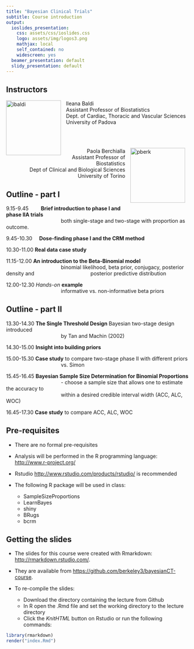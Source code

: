 ```yaml
---
title: "Bayesian Clinical Trials"
subtitle: Course introduction
output:
  ioslides_presentation:
    css: assets/css/ioslides.css
    logo: assets/img/logos3.png
    mathjax: local
    self_contained: no
    widescreen: yes
  beamer_presentation: default
  slidy_presentation: default
---
```


## Instructors


<a imageanchor="1" style="clear: left; float: left; margin-bottom: 1em; margin-right: 1em;"><img src="images/ibaldi.jpg" alt="ibaldi" height="150"></a>
Ileana Baldi<br />
  Assistant Professor of Biostatistics<br />
  Dept. of Cardiac, Thoracic and Vascular Sciences<br />
  University of Padova

<br></br>


<a imageanchor="1" style="clear: right; float: right; margin-bottom: 1em; margin-right: 1em; margin-left:1em "><img src="images/pberk.jpg" alt="pberk" height="150"></a>
<div style="text-align: right;">
Paola Berchialla <br />
  Assistant Professor of Biostatistics<br />
    Dept of Clinical and Biological Sciences <br />
  University of Torino
</div>


## Outline - part I
9.15-9.45	<span style="padding-left:30px">**Brief introduction to phase I and phase IIA trials** </span><br />
<span style="padding-left:150px">both single-stage and two-stage with proportion as outcome.</span>
              

9.45-10.30	<span style="padding-left:15px">**Dose-finding phase I and the CRM method**</span>

10.30-11.00	**Real data case study**   

11.15-12.00	**An introduction to the Beta-Binomial model** <br />
    <span style="padding-left:150px"> binomial likelihood, beta prior, conjugacy, posterior density and </span>
     <span style="padding-left:150px">posterior predictive distribution</span>

12.00-12.30	*Hands-on* **example** <br/>
    <span style="padding-left:150px">informative vs. non-informative beta priors </span>



## Outline - part II

13.30-14.30 **The Single Threshold Design** Bayesian two-stage design introduced <br/>
<span style="padding-left:150px">by Tan and Machin (2002)</span>

14.30-15.00 **Insight into building priors**

15.00-15.30 **Case study** to compare two-stage phase II with different priors<br/> 
<span style="padding-left:150px"> vs. Simon</span>


15.45-16.45 **Bayesian Sample Size Determination for Binomial Proportions**
    <span style="padding-left:150px">	- choose a sample size that allows one to estimate the accuracy to</span><br/>
    <span style="padding-left:150px">within a desired credible interval width (ACC, ALC, WOC)</span></br>
 
16.45-17.30 **Case study** to compare ACC, ALC, WOC 







## Pre-requisites
* There are no formal pre-requisites
* Analysis will be performed in the R programming language: [http://www.r-project.org/](http://www.r-project.org/)
* Rstudio [http://www.rstudio.com/products/rstudio/](http://www.rstudio.com/products/rstudio/) is recommended
* The following R package will be used in class:

    + SampleSizeProportions
    + LearnBayes
    + shiny
    + BRugs
    + bcrm



## Getting the slides

* The slides for this course were created with Rmarkdown: [http://rmarkdown.rstudio.com/](http://rmarkdown.rstudio.com/). 
* They are available from [https://github.com/berkeley3/bayesianCT-course](https://github.com/berkeley3/bayesianCT-course).
* To re-compile the slides:

    + Download the directory containing the lecture from Github
    + In R open the .Rmd file and set the working directory to the lecture directory
    + Click the *KnitHTML* button on Rstudio or run the following commands: 
  
```r
library(rmarkdown) 
render("index.Rmd")
```

